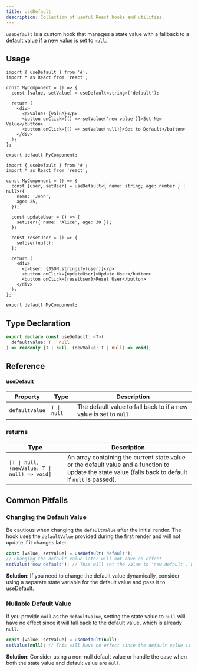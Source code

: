 ```yaml
---
title: useDefault
description: Collection of useful React hooks and utilities.
---
```


`useDefault` is a custom hook that manages a state value with a fallback to a default value if a new value is set to `null`.

## Usage

```tsx
import { useDefault } from '#';
import * as React from 'react';

const MyComponent = () => {
  const [value, setValue] = useDefault<string>('default');

  return (
    <div>
      <p>Value: {value}</p>
      <button onClick={() => setValue('new value')}>Set New Value</button>
      <button onClick={() => setValue(null)}>Set to Default</button>
    </div>
  );
};

export default MyComponent;
```

```tsx
import { useDefault } from '#';
import * as React from 'react';

const MyComponent = () => {
  const [user, setUser] = useDefault<{ name: string; age: number } | null>({
    name: 'John',
    age: 25,
  });

  const updateUser = () => {
    setUser({ name: 'Alice', age: 30 });
  };

  const resetUser = () => {
    setUser(null);
  };

  return (
    <div>
      <p>User: {JSON.stringify(user)}</p>
      <button onClick={updateUser}>Update User</button>
      <button onClick={resetUser}>Reset User</button>
    </div>
  );
};

export default MyComponent;
```

## Type Declaration

```ts
export declare const useDefault: <T>(
  defaultValue: T | null
) => readonly [T | null, (newValue: T | null) => void];
```

## Reference

#### useDefault

| Property       | Type        | Description                                                        |
| -------------- | ----------- | ------------------------------------------------------------------ |
| `defaultValue` | `T \| null` | The default value to fall back to if a new value is set to `null`. |

### returns

| Type                                         | Description                                                                                                                                            |
| -------------------------------------------- | ------------------------------------------------------------------------------------------------------------------------------------------------------ |
| `[T \| null, (newValue: T \| null) => void]` | An array containing the current state value or the default value and a function to update the state value (falls back to default if `null` is passed). |

## Common Pitfalls

### Changing the Default Value

Be cautious when changing the `defaultValue` after the initial render. The hook uses the `defaultValue` provided during the first render and will not update if it changes later.

```ts
const [value, setValue] = useDefault('default');
// Changing the default value later will not have an effect
setValue('new default'); // This will set the value to 'new default', but not change the fallback default
```

**Solution**: If you need to change the default value dynamically, consider using a separate state variable for the default value and pass it to useDefault. 

### Nullable Default Value

If you provide `null` as the `defaultValue`, setting the state value to `null` will have no effect since it will fall back to the default value, which is already `null`.

```ts
const [value, setValue] = useDefault(null);
setValue(null); // This will have no effect since the default value is already null
```

**Solution**: Consider using a non-null default value or handle the case when both the state value and default value are `null`.